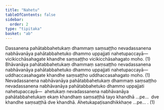 ```yaml
---
title: "Nahetu"
tableOfContents: false
sidebar:
  order: 2
type: "tipitaka"
basket: "ab"
---
```



<DynamicBreadcrumb />

<Division number="70">

<Paragraph number="1257">
Dassanena pahātabbahetukaṃ dhammaṃ saṃsaṭṭho nevadassanena nabhāvanāya pahātabbahetuko dhammo uppajjati nahetupaccayā—  vicikicchāsahagate khandhe saṃsaṭṭho vicikicchāsahagato moho. (1)
</Paragraph>

<Paragraph number="1258">
Bhāvanāya pahātabbahetukaṃ dhammaṃ saṃsaṭṭho nevadassanena nabhāvanāya pahātabbahetuko dhammo uppajjati nahetupaccayā—  uddhaccasahagate khandhe saṃsaṭṭho uddhaccasahagato moho. (1)
</Paragraph>

<Paragraph number="1259">
Nevadassanena nabhāvanāya pahātabbahetukaṃ dhammaṃ saṃsaṭṭho nevadassanena nabhāvanāya pahātabbahetuko dhammo uppajjati nahetupaccayā—  ahetukaṃ nevadassanena nabhāvanāya pahātabbahetukaṃ ekaṃ khandhaṃ saṃsaṭṭhā tayo khandhā …pe…  dve khandhe saṃsaṭṭhā dve khandhā. Ahetukapaṭisandhikkhaṇe …pe… . (1)
</Paragraph>
</Division>